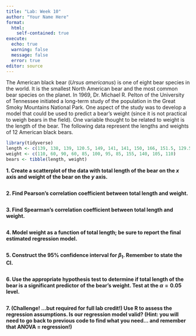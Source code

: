 ```yaml
---
title: "Lab: Week 10"
author: "Your Name Here"
format: 
  html:
    self-contained: true
execute:
  echo: true
  warning: false
  message: false
  error: true
editor: source
---
```


The American black bear (*Ursus americanus*) is one of eight bear species in the world. It is the smallest North American bear and the most common bear species on the planet. In 1969, Dr. Michael R. Pelton of the University of Tennessee initiated a long-term study of the population in the Great Smoky Mountains National Park. One aspect of the study was to develop a model that could be used to predict a bear’s weight (since it is not practical to weigh bears in the field). One variable thought to be related to weight is the length of the bear. The following data represent the lengths and weights of 12 American black bears.

```r
library(tidyverse)
length <- c(139, 138, 139, 120.5, 149, 141, 141, 150, 166, 151.5, 129.5, 150)
weight <- c(110, 60, 90, 60, 85, 100, 95, 85, 155, 140, 105, 110)
bears <- tibble(length, weight)
```

**1. Create a scatterplot of the data with total length of the bear on the $x$ axis and weight of the bear on the $y$ axis.**

```r

```

**2. Find Pearson's correlation coefficient between total length and weight.**

```r

```

**3. Find Spearman's correlation coefficient between total length and weight.**

```r

```

**4. Model weight as a function of total length; be sure to report the final estimated regression model.**

```r

```

**5. Construct the 95\% confidence interval for $\beta_1$. Remember to state the CI.**

```r

```

**6. Use the appropriate hypothesis test to determine if total length of the bear is a significant predictor of the bear's weight. Test at the $\alpha=0.05$ level.**

```r

```

**7. (Challenge! ...but required for full lab credit!) Use R to assess the regression assumptions. Is our regression model valid? (Hint: you will need to go back to previous code to find what you need... and remember that ANOVA = regression!)**

```r

```